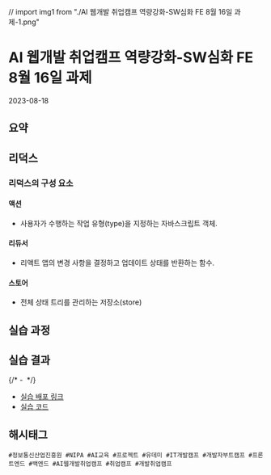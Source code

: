 // import img1 from "./AI 웹개발 취업캠프 역량강화-SW심화 FE 8월 16일 과제-1.png"

# AI 웹개발 취업캠프 역량강화-SW심화 FE 8월 16일 과제
<time>2023-08-18</time>

## 요약

## 리덕스

### 리덕스의 구성 요소
#### 액션
- 사용자가 수행하는 작업 유형(type)을 지정하는 자바스크립트 객체.
#### 리듀서
- 리액트 앱의 변경 사항을 결정하고 업데이트 상태를 반환하는 함수. 
#### 스토어
- 전체 상태 트리를 관리하는 저장소(store)

## 실습 과정

## 실습 결과
{/* - <Image src={img1}
    alt="" /> */}
- [실습 배포 링크]()
- [실습 코드]()

## 해시태그
    #정보통신산업진흥원 #NIPA #AI교육 #프로젝트 #유데미 #IT개발캠프 #개발자부트캠프 #프론트엔드 #백엔드 #AI웹개발취업캠프 #취업캠프 #개발취업캠프